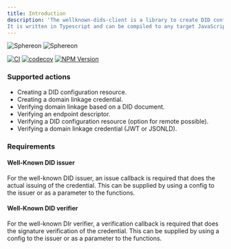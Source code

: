 ```yaml
---
title: Introduction
description: 'The wellknown-dids-client is a library to create DID configuration resources and domain linkage credentials and to be able to verify these conforming to the DIF [spec for well-known DID Configurations](https://identity.foundation/.well-known/resources/did-configuration/) 
It is written in Typescript and can be compiled to any target JavaScript version.'
---
```


  <img className="block dark:hidden" src="/logo/light.svg" alt="Sphereon" />
  <img className="hidden dark:block" src="/logo/dark.svg" alt="Sphereon" />


[![CI](https://github.com/Sphereon-Opensource/wellknown-did-client/actions/workflows/main.yaml/badge.svg)](https://github.com/Sphereon-Opensource/wellknown-did-client/actions/workflows/main.yaml)  [![codecov](https://codecov.io/gh/Sphereon-Opensource/wellknown-did-client/branch/develop/graph/badge.svg?token=N7DH65LYDU)](https://codecov.io/gh/Sphereon-Opensource/wellknown-did-client) [![NPM Version](https://img.shields.io/npm/v/@sphereon/wellknown-dids-client.svg)](https://npm.im/@sphereon/wellknown-dids-client)

### Supported actions
 * Creating a DID configuration resource.
 * Creating a domain linkage credential.
 * Verifying domain linkage based on a DID document.
 * Verifying an endpoint descriptor.
 * Verifying a DID configuration resource (option for remote possible).
 * Verifying a domain linkage credential (JWT or JSONLD).

### Requirements
#### Well-Known DID issuer
For the well-known DID issuer, an issue callback is required that does the actual issuing of the credential. This can be supplied by using a config to the issuer or as a parameter to the functions.
#### Well-Known DID verifier
For the well-known DIr verifier, a verification callback is required that does the signature verification of the credential. This can be supplied by using a config to the issuer or as a parameter to the functions.